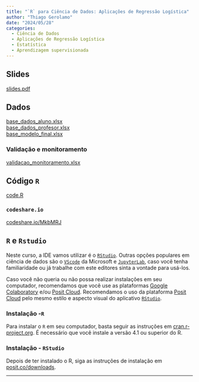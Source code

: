 ```yaml
---
title: "`R` para Ciência de Dados: Aplicações de Regressão Logística"
author: "Thiago Gerolamo"
date: "2024/05/28"
categories:
  - Ciência de Dados
  - Aplicações de Regressão Logística
  - Estatística
  - Aprendizagem supervisionada
---
```


## Slides

[slides.pdf](modelo_propensao.pdf){target="_blank"}

## Dados

[base_dados_aluno.xlsx](base_dados_aluno.xlsx){target="_blank"}<br>
[base_dados_profesor.xlsx](base_dados_profesor.xlsx){target="_blank"}<br>
[base_modelo_final.xlsx](base_modelo_final.xlsx){target="_blank"}<br>

### Validação e monitoramento

[validacao_monitoramento.xlsx](validacao_monitoramento.xlsx)

## Código `R`

[code.R](code.R)

### `codeshare.io`

[codeshare.io/MkbMRJ](https://codeshare.io/MkbMRJ){target="_blank"}


## `R` e `Rstudio`

Neste curso, a IDE vamos utilizar é o [`RStudio`](https://posit.co/downloads/){target="_blank"}. Outras opções populares em ciência de dados são o [`VScode`](https://code.visualstudio.com/Download){target="_blank"} da Microsoft e [`JupyterLab`](https://jupyter.org/install){target="_blank"}, caso você tenha familiaridade ou já trabalhe com este editores sinta a vontade para usá-los.

Caso você não queria ou não possa realizar instalações em seu computador, recomendamos que você use as plataformas [Google Colaboratory](https://colab.research.google.com/){target="_blank"} e/ou [Posit Cloud](https://posit.cloud){target="_blank"}. Recomendamos o uso da plataforma [Posit Cloud](https://posit.cloud){target="_blank"} pelo mesmo estilo e aspecto visual do aplicativo [`RStudio`](https://posit.co/downloads/){target="_blank"}.

### Instalação -`R`

Para instalar o `R` em seu computador, basta seguir as instruções em [cran.r-project.org](https://cran.r-project.org/). É necessário que você instale a versão 4.1 ou superior do R.

### Instalação - `RStudio`

Depois de ter instalado o R, siga as instruções de instalação em [posit.co/downloads](https://posit.co/downloads/).

---